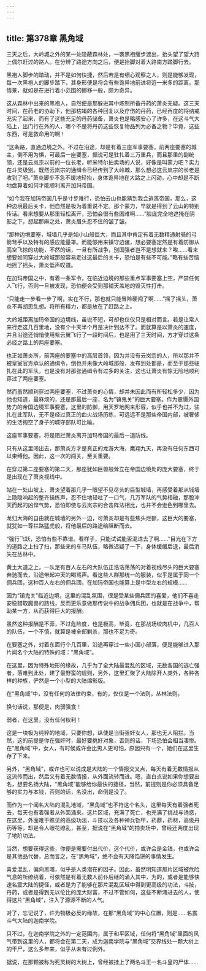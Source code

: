 ```yaml
---
---
---
```

title: 第378章 黑角域
---



三天之后，大岭城之外的某一处隐蔽森林处，一袭黑袍缓步渡出，抬头望了望大路上偶尔赶过的路人。在分辨了路途方向之后，便是抬脚对着大路南方踏脚行去。

黑袍人脚步的踏动，并不是如何快捷，然后若是有细心观察之人，则是能够发现，每一次黑袍人的脚步踏下，其身形便是将会有些诡异地前进将近一米多的距离。那情景，就如是在进行着小范围的挪移一般，颇为奇异。

这从森林中出来的黑袍人，自然便是那躲进其中炼制所备丹药的萧炎无疑。这三天时间，在药老的协助下，他那枯竭的各种回复以及疗伤的丹药，已经再度的将纳戒充实了起来，而有了这些充足的丹药储备，萧炎也是略感安心了许多，在这斗气大陆上，出门行在外的人，哪个不是将丹药这些恢复物品列为必备之物？毕竟，这些东西，可是救命用的啊！

“这条路，直通边境之外。不过在沿途，却是有着三座军事要塞，前两座要塞的城主，倒不用为惧，可最后一座要塞，据说可是驻扎着三万重兵，而且那里的副统领，还是云岚宗以前的一位长老，听米特尔拍卖场的人说，好像是叫蒙力吧？实力在斗灵级别。既然云岚宗的通缉令已经传到了大岭城，那么想必这云岚宗的长老是收到了吧。”萧炎脚步不急不缓地轻抬，身体诡异地在大路之上闪动，心中却是不断地盘算着如何才能顺利离开加玛帝国。

“如今我在加玛帝国几乎是寸步难行，恐怕云山也能猜到我会逃离帝国，那么，这种边境最后关卡，他自然是极为着重说不定。那个蒙力，早就是得到了云山的特别传话。看来想要从那里轻松离开，恐怕会很有些困难啊……”脸庞完全地遮掩在阴影之下，想起那麻之处，萧炎眉头忍不住的皱了皱。

“那种边境要塞，城墙几乎是如小山般巨大，而且其中肯定有着无数精通射骑的弓箭弩手以及特有的感应能量罩。而能够用来镇守边疆，想必要塞定然是有着防御从高空飞掠的功能，不然的话，一旦有所战争，别国强者岂不是想就来？唉……看来想要如同穿过大岭城那般容易走过这最后的关卡，恐怕是有些不可能。”略有些苦恼地摇了摇头，萧炎低声叹道。

在加玛帝国之中，有着一条军令，在临近边境的那些重点军事要塞上空，严禁任何人飞行，否则一旦被发现，恐怕便会受到那铺天盖地的毁灭性打击。

“只能走一步看一步了啊，实在不行，那也就只能冒险硬闯了啊……”摇了摇头，萧炎不再胡思乱想。将所有精力，都是放在了赶路之上。

大岭城距离加玛帝国的边境线，虽说不短，可却也仅仅只是相对而言。若是让常人来行走这几百里地，没有个十天半个月是决计到达不了。而就算是以萧炎的速度，并且沿途还悄悄使用紫云翼飞行了一段时间后，也是用了三天时间，方才穿过这条必经之路上的两座要塞。

也正如萧炎所，前两座的要塞中的高层首领，因为并没有云岚宗的人，所以那并不被皇室官方承认的通缉令，倒也并未像大岭城那般，发布到处都是，而至于那些驻扎在此的军队，也是没有对那张通缉令有过多的关注，这也让萧炎有惊无险地顺利穿过了两座要塞。

然而虽然顺利穿过两座要塞，不过萧炎的心情，却并未因此而有所轻松多少，因为他也知道，最麻烦的，还是那最后一座，名为“镇鬼关”的巨大要塞。作为震慑外国势力的帝国边境军事要塞，这里的防御，用天罗地网来形容，似乎也并不为过，驻扎在此军队，无不是经过真正的血火战场历练，可远远不是那些帝国内部，被奢侈的生活掏空了身子的城守部队可比喻。

这座军事要塞，将是阻拦萧炎离开加玛帝国的最后一道防线。

只有从这里闯出去，那萧炎方才是真正的龙游大海，鹰翔九天，再没有任何东西可以束缚他。因此，这一次的闯关，至关重要。

在穿过第二座要塞的第二天，那座犹如巨兽般耸立在帝国边境处的庞大要塞，终于是出现在了萧炎视线中。

站在一处山坡上，萧炎望着那几乎一眼望不见尽头的巨型城墙，再感受着那从城墙上隐隐响起的整齐操练声，忍不住地轻吐了一口气，几万军队的气势相融，那股冲天而起的凶悍气势，恐怕即使与云岚宗的合击阵法相比，也并不会逊色到哪里去。

龙归大海的自由就在城墙的另外一边，可萧炎却是有些焦头烂额，这巨大的要塞，就犹如一尊拦路猛虎般，将他最后的路途给阻断而去。

“强行飞跃，恐怕有些不靠谱。看样子，只能试试能否混进去了啊……”目光在下方的道路之上扫了扫，那些来的车马队伍，略微迟疑了一下，身体缓缓后退，最后消失在丛林中。

黄土大道之上，一队足有百人左右的大队伍正浩浩荡荡的对着视线尽头的巨大要塞奔驰而去，沿途带起冲天的喝骂声。看这些人群那统一的服装，似乎是属于同一个佣兵团，这种百人左右的佣兵团，在加玛帝国也能算上是中型左右的规模……

因为“镇鬼关”临近边境，这里的混乱氛围，很是受某些佣兵团的喜爱，他们不喜走安稳猎取魔兽的路线，反而更乐意做那传说中的战争佣兵团，也就是在战争中，帮助某一方，从而获得巨大的报酬。

虽然这种报酬是不菲，不过危险度，也是极高，毕竟，在那战场绞肉机中，几百人的队伍，一个不慎，就算是被全部剿杀，那也不足为奇。

在要塞之外，对着东面行个几百里，沿途再穿过一些小国小部落，便是能够进入那片闻名个大陆的特殊的域：“黑角域”。

在这里，因为特殊地形的缘故，几乎为了全大陆最混乱的区域，无数各国的逃亡强者，落难到此处，建了最野蛮的规则，另外，这里汇聚了大陆除开人类外，各种各样的种族，俨然是一个小型的大陆缩影版。

在“黑角域”中，没有任何的法律约束，有的，仅仅是一个法则，丛林法则。

换句话说，那便是，肉弱强食！

弱者，在这里，没有任何权利！

这是一块极为纯粹的地域，只要你想，纵使是当街强奸女人，那也无人阻拦。当然，这的前提是你在强奸时，最好要挑好对象，否则的话，下场恐怕会相当凄惨。在“黑角域”中，女人，有时候或许会比男人更可怕，原因只有一个，她们在这里生存了下来。

另外，“黑角域”，或许也可以说成是大陆的一个情报交叉点，每天有着无数情报从这流传而出，然后又有着无数情报，从外面流转而进。嗯，直白点说如果你想要出名，想要名扬大陆，“黑角域”能够给你最快的捷径，当然，前提则是你必须具备足够的实力与本钱，否则的话，名没出，命倒是没了。

而作为一个闻名大陆的混乱地域，“黑角域”也不符这个名头，这里每天有着强者死去，每天也有着强者从外面涌来。这片区域，充满了死亡，也充满了挑战与诱惑，在这里，外面难于瞧见的高级功法，斗技以及各种神兵铠甲，药鼎，药材，高级丹药等等，却是令人眼花缭乱，甚至，据说在“黑角域”的拍卖场中，曾经还两度出现了地阶功法。

当然，想要获得这些，你便是需要付出代价，这个代价，或许会是金钱，也或许会是其他品代替，总而言之，在“黑角域”，绝不会有天降馅饼的事情发生。

喜爱混乱，偏向黑暗，似乎是人类潜在的因子。因此，虽然明知道那片区域被危险气息的所缭绕着，可依然是有着无数人前仆后继的涌入其中，为的，或者是能够快速名震大陆的捷径，或者是为了能够在那片混乱区域中得到更高级的功法，斗技，丹药，或者是得到无以伦比的庞大财富，不过不管如何，这些不断涌进去的人，使得这片“黑角域”，注入了源源不断的人气。

对了，忘记说了，许为物极必反的缘故，在那“黑角域”的中心位置，则是……名震斗气大陆的迦南学院。

只不过，在迦南学院之外的一定范围内，属于和平区域，任何将“黑角域”里面的风气带到这里的人，都将会在第二天，成为迦南学院与“黑角域”交界线处一颗大树上的干尸，这么多年来，似乎从未有过例外。

据说，在那颗被称为死灵树的大树上，曾经被挂上了两名斗王一名斗皇的尸体……